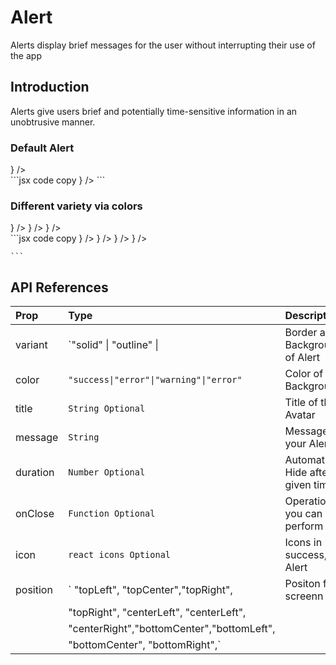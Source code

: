 
<h1 className="text-4xl mt-5 font-bold">Alert</h1>
<p className="text-xl">
  Alerts display brief messages for the user without interrupting their use of
  the app
</p>

<div className="flex flex-col my-6"> 
<h2 className="text-xl font-bold ">Introduction</h2>
<p className="text-l mt-2">Alerts give users brief and potentially time-sensitive information in an unobtrusive manner.</p> 
<h3 className="mt-2">Default Alert</h3>
</div> 
<div className="flex  flex-col my-6"> 
<div className="flex  w-full p-4 bg-blue-500/15 mb-2 rounded-lg" style={{height:"150px"}}> 
<div className="relative h-[100px]">
 <Alert 
 variant="solid"
 color="success"
 position="center" 
 message="Here is a gentle confirmation that your action was successful." 
 icon={<IoMdDoneAll/>} 
 />
</div>
</div>  
  <div className="block text-wrap w-full py-0">
    ```jsx code copy
    <Alert 
 variant="solid"
 color="success"
 position="center" 
 message="Here is a gentle confirmation that your action was successful."
 icon={<IoMdDoneAll/>}
 />
    ```
  </div>

</div>

<h3 className="text-xl mb-3"> Different variety  via colors </h3> 
<div className="flex  flex-col my-6"> 
<div className="flex gap-2  w-full p-4 bg-blue-500/15 mb-2 rounded-lg" style={{height:"150px"}}> 
 <Alert 
 variant="solid"
 color="error"
 position="topCenter" 
 message="This is an solid error Alert." 
 icon={<MdError/>} 
  />
 <Alert 
 variant="solid"
 color="info"
 position="bottomCenter" 
 message="This is an solid info Alert." 
 icon={<MdInfo/>} 
 />
 <Alert 
 variant="solid"
 color="warning"
 position="bottomRight" 
 message="This is an solid warning Alert." 
 icon={<MdWarning/>} 
 />
</div>  
  <div className="block text-wrap w-full py-0">
    ```jsx code copy 
     <Alert 
 variant="solid"
 color="error"
 position="bottomCenter" 
 message="This is an solid error Alert." 
 icon={<MdError/>} 
   /> 
    <Alert 
 variant="solid"
 color="error"
 position="topCenter" 
 message="This is an solid error Alert."
 icon={<MdError/>}
  /> 
 <Alert 
 variant="solid"
 color="info"
 position="bottomRight" 
 message="This is an solid info Alert." 
 icon={<MdInfo/>}   
  />
  <Alert 
 variant="solid"
 color="warning"
 position="center" 
 message="This is an solid warning Alert." 
 icon={<MdWarning/>} 
 />

    ```
  </div>

</div> 


## API References

| Prop     | Type                                     | Description                            | Default |
| :------- | :--------------------------------------- | :------------------------------------- | :------ |
| variant  | `"solid" \| "outline" \|                 | Border and Background of Alert         | solid   |
| color    | `"success\|"error"\|"warning"\|"error"`  | Color of Background                    | success |
| title    | `String Optional`                        | Title of the Avatar                    |  ""     |
| message  | `String`                                 | Message for your Alert                 | success |
| duration | `Number Optional`                        | Automatically Hide after given time    |  ""     |
| onClose  | `Function Optional`                      | Operation you can perform              |console.log|
| icon     | `react icons Optional`                   | Icons in success,error Alert           |React icons|
| position | `  "topLeft", "topCenter","topRight",   |Positon for ur screenn                   | center  |
|           |  "topRight",  "centerLeft",  "centerLeft",|
|           |"centerRight","bottomCenter","bottomLeft",|
|           |"bottomCenter",  "bottomRight",`          |
                                                           

